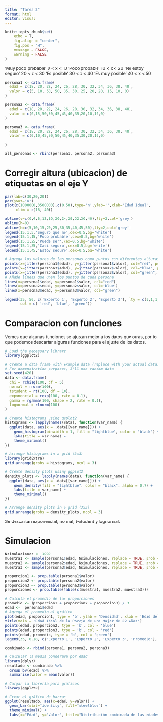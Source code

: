 ```yaml
---
title: "Tarea 2"
format: html
editor: visual
---
```


```r
knitr::opts_chunk$set(
	echo = T,
	fig.align = "center",
	fig.pos = "H",
	message = FALSE,
	warning = FALSE
)
```

\section{Tarea 2}

'Muy poco probable' 0 \< x \< 10 \Corregir
'Poco probable' 10 \< x \< 20 'No estoy seguro' 20 \< x \< 30 'Es posible' 30 \< x \< 40 'Es muy posible' 40 \< x \< 50




```r
persona1 <- data.frame(
  edad = c(18, 20, 22, 24, 26, 28, 30, 32, 34, 36, 38, 40),
  valor = c(5, 10, 50, 50, 35, 30, 25, 20, 20, 15, 10, 0)
)

```

```r
persona2 <- data.frame(
  edad = c(18, 20, 22, 24, 26, 28, 30, 32, 34, 36, 38, 40),
  valor = c(0,15,50,50,45,45,40,35,20,10,10,0)
)
```

```r
persona3 <- data.frame(
  edad = c(18, 20, 22, 24, 26, 28, 30, 32, 34, 36, 38, 40),
  valor = c(0,10,45,50,50,45,40,35,30,20,10,0)
  
)
```

```r
all_personas <- rbind(persona1, persona2, persona3)
```


# Corregir altura (ubicacion) de etiquetas en el eje Y
```r
par(lab=c(30,20,20))
par(yaxt='n')
plot(c(1000000,3500000),c(0,50),type='n',ylab='',xlab='Edad Ideal', 
     xlim = c(16, 40))

abline(v=c(0,4,8,12,16,20,24,28,32,36,40),lty=2,col='grey')
abline(h=0)
abline(h=c(5,10,15,20,25,30,35,40,45,50),lty=2,col='grey')
legend(15.1,5,'Seguro que no',cex=0.5,bg='white')
legend(15.1,15,'Poco probable',cex=0.5,bg='white')
legend(15.1,25,'Puede ser',cex=0.5,bg='white')
legend(15.1,35,'Casi seguro',cex=0.5,bg='white')
legend(15.1,45,'Estoy seguro',cex=0.5,bg='white')

# Agrega los valores de las personas como puntos con diferentes alturas en Y que son las categorias
points(x=jitter(persona1$edad), y=jitter(persona1$valor), col="red", pch=19,cex = 0.8)
points(x=jitter(persona2$edad), y=jitter(persona2$valor), col="blue", pch=19,cex = 0.8)
points(x=jitter(persona3$edad), y=jitter(persona3$valor), col="green", pch=19, cex = 0.8)
# Añade líneas que unen los puntos de cada persona
lines(x=persona1$edad, y=persona1$valor, col="red")
lines(x=persona2$edad, y=persona2$valor, col="blue")
lines(x=persona3$edad, y=persona3$valor, col="green")

legend(35, 50, c('Experto 1', 'Experto 2', 'Experto 3'), lty = c(1,1,1,1), 
       col = c( 'red', 'blue', 'green'))
```
# Comparacion con funciones

Vemos que algunas funciones se ajustan mejor a los datos que otras, por lo que podemos descartar algunas funciones para el ajuste de los datos.

```r
# Load the necessary library
library(ggplot2)

# Create a data frame with example data (replace with your actual data)
# For demonstration purposes, I'll use random data
set.seed(420)
data <- data.frame(
  chi = rchisq(100, df = 5),
  normal = rnorm(100),
  tstudent = rt(100, df = 10),
  exponencial = rexp(100, rate = 0.1),
  gamma = rgamma(100, shape = 2, rate = 0.1),
  lognormal = rlnorm(100)
)

# Create histograms using ggplot2
histograms <- lapply(names(data), function(var_name) {
  ggplot(data, aes(x = .data[[var_name]])) +
    geom_histogram(binwidth = 1, fill = "lightblue", color = "black") +
    labs(title = var_name) +
    theme_minimal()
})

# Arrange histograms in a grid (3x3)
library(gridExtra)
grid.arrange(grobs = histograms, ncol = 3)

# Create density plots using ggplot2
density_plots <- lapply(names(data), function(var_name) {
  ggplot(data, aes(x = .data[[var_name]])) +
    geom_density(fill = "lightblue", color = "black", alpha = 0.7) +
    labs(title = var_name) +
    theme_minimal()
})

# Arrange density plots in a grid (3x3)
grid.arrange(grobs = density_plots, ncol = 3)

```
Se descartan exponencial, normal, t-student y lognormal.

# Simulacion 


```r
Nsimulaciones <- 1000
muestra1 <- sample(persona1$edad, Nsimulaciones, replace = TRUE, prob = persona1$valor)
muestra2 <- sample(persona2$edad, Nsimulaciones, replace = TRUE, prob = persona2$valor)
muestra3 <- sample(persona3$edad, Nsimulaciones, replace = TRUE, prob = persona3$valor)
```

```r
proporcion1 <- prop.table(persona1$valor)
proporcion2 <- prop.table(persona2$valor)
proporcion3 <- prop.table(persona3$valor)
proporciones <- prop.table(table(c(muestra1, muestra2, muestra3)))
```

```r
# Calcula el promedio de las proporciones
promedio <- (proporcion1 + proporcion2 + proporcion3) / 3
edad <-  persona1$edad
# Agrega el promedio al gráfico
plot(edad, proporcion1, type = 'b', ylab = 'Densidad', xlab = 'Edad del Novio')
title(main = 'Edad Ideal de la Pareja de una Mujer de 22 Años')
points(edad, proporcion2, type = 'b', col = 'blue')
points(edad, proporcion3, type = 'b', col = 'red')
points(edad, promedio, type = 'b', col = 'green')
legend(35, 0.18, c('Experto 1', 'Experto 2', 'Experto 3', 'Promedio'), lty = c(1, 1, 1, 1), col = c('black', 'blue', 'red', 'green'))

```

```r
combinado <- rbind(persona1, persona2, persona3)

# Calcular la media ponderada por edad
library(dplyr)
resultado <- combinado %>%
  group_by(edad) %>%
  summarise(valor = mean(valor))

```

```r
# Cargar la librería para gráficos
library(ggplot2)

# Crear el gráfico de barras
ggplot(resultado, aes(x=edad, y=valor)) +
  geom_bar(stat="identity", fill="steelblue") +
  theme_minimal() +
  labs(x="Edad", y="Valor", title="Distribución combinada de las edades ideales")

```
